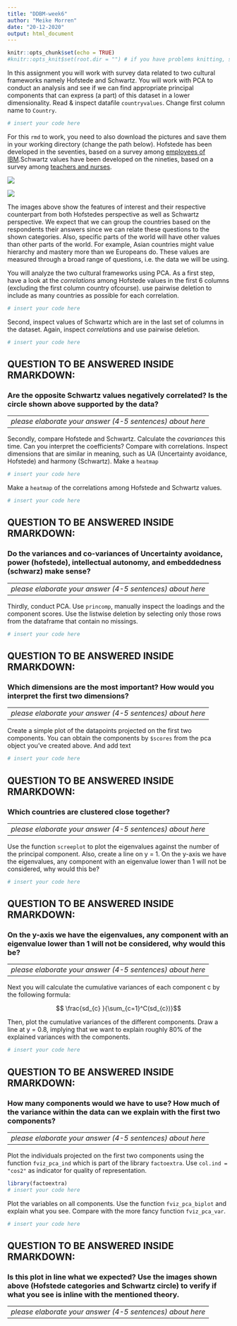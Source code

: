 ---
title: "DDBM-week6"
author: "Meike Morren"
date: "20-12-2020"
output: html_document
---

```{r setup, include=FALSE}
knitr::opts_chunk$set(echo = TRUE)
#knitr::opts_knit$set(root.dir = "") # if you have problems knitting, set your working directory here
```

In this assignment you will work with survey data related to two cultural frameworks namely Hofstede and Schwartz. You will work with PCA to conduct an analysis and see if we can find appropriate principal components that can express (a part) of this dataset in a lower dimensionality. Read & inspect datafile `countryvalues`. Change first column name to `Country`.

```{r}
# insert your code here
```

For this `rmd` to work, you need to also download the pictures and save them in your working directory (change the path below). Hofstede has been developed in the seventies, based on a survey among [employees of IBM](https://www.hofstede-insights.com/models/national-culture/).Schwartz values have been developed on the nineties, based on a survey among [teachers and nurses](http://changingminds.org/explanations/culture/schwartz_culture.htm).

![](Images/hofstede.png)

![](Images/schwartz.jpg)

The images above show the features of interest and their respective counterpart from both Hofstedes perspective as well as Schwartz perspective. We expect that we can group the countries based on the respondents their answers since we can relate these questions to the shown categories. Also, specific parts of the world will have other values than other parts of the world. For example, Asian countries might value hierarchy and mastery more than we Europeans do. These values are measured through a broad range of questions, i.e. the data we will be using.


You will analyze the two cultural frameworks using PCA. As a first step, have a look at the *correlations* among Hofstede values in the first 6 columns (excluding the first column country ofcourse). use pairwise deletion to include as many countries as possible for each correlation.

```{r}
# insert your code here
```

Second, inspect values of Schwartz which are in the last set of columns in the dataset. Again, inspect *correlations* and use pairwise deletion.

```{r}
# insert your code here
```

## QUESTION TO BE ANSWERED INSIDE RMARKDOWN: 
### Are the opposite Schwartz values negatively correlated? Is the circle shown above supported by the data?

----------------------------------------------------------------------------------
*please elaborate your answer (4-5 sentences) about here*


----------------------------------------------------------------------------------

Secondly, compare Hofstede and Schwartz. Calculate the *covariances* this time. Can you interpret the coefficients? Compare with correlations. Inspect dimensions that are similar in meaning, such as UA (Uncertainty avoidance, Hofstede) and harmony (Schwartz).  Make a `heatmap`

```{r}
# insert your code here
```

 Make a `heatmap` of the correlations among Hofstede and Schwartz values.
 
```{r}
# insert your code here

```

## QUESTION TO BE ANSWERED INSIDE RMARKDOWN: 
### Do the variances and co-variances of Uncertainty avoidance, power (hofstede), intellectual autonomy, and embeddedness (schwarz) make sense?

----------------------------------------------------------------------------------
*please elaborate your answer (4-5 sentences) about here*


----------------------------------------------------------------------------------

Thirdly, conduct PCA. Use `princomp`, manually inspect the loadings and the component scores. Use the listwise deletion by selecting only those rows from the dataframe that contain no missings.

```{r}
# insert your code here
```

## QUESTION TO BE ANSWERED INSIDE RMARKDOWN: 
### Which dimensions are the most important? How would you interpret the first two dimensions?

----------------------------------------------------------------------------------
*please elaborate your answer (4-5 sentences) about here*


----------------------------------------------------------------------------------

Create a simple plot of the datapoints projected on the first two components. You can obtain the components by `$scores` from the pca object you've created above. And add text

```{r}
# insert your code here
```

## QUESTION TO BE ANSWERED INSIDE RMARKDOWN: 
### Which countries are clustered close together? 

----------------------------------------------------------------------------------
*please elaborate your answer (4-5 sentences) about here*


----------------------------------------------------------------------------------

Use the function `screeplot` to plot the eigenvalues against the number of the principal component. Also, create a line on y = 1. On the y-axis we have the eigenvalues, any component with an eigenvalue lower than 1 will not be considered, why would this be? 

```{r}
# insert your code here
```
## QUESTION TO BE ANSWERED INSIDE RMARKDOWN: 
### On the y-axis we have the eigenvalues, any component with an eigenvalue lower than 1 will not be considered, why would this be? 

----------------------------------------------------------------------------------
*please elaborate your answer (4-5 sentences) about here*


----------------------------------------------------------------------------------

Next you will calculate the cumulative variances of each component c by the following formula:

$$ \frac{sd_{c} }{\sum_{c=1}^C(sd_{c})}$$

Then, plot the cumulative variances of the different components. Draw a line at y = 0.8, implying that we want to explain roughly 80% of the explained variances with the components.   
```{r}
# insert your code here
```
## QUESTION TO BE ANSWERED INSIDE RMARKDOWN: 
### How many components would we have to use? How much of the variance within the data can we explain with the first two components? 

----------------------------------------------------------------------------------
*please elaborate your answer (4-5 sentences) about here*


----------------------------------------------------------------------------------

Plot the individuals projected on the first two components using the function `fviz_pca_ind` which is part of the library `factoextra`. Use `col.ind = "cos2"` as indicator for quality of representation.  
```{r}
library(factoextra)
# insert your code here
```

Plot the variables on all components. Use the function `fviz_pca_biplot` and explain what you see. Compare with the more fancy function `fviz_pca_var`.

```{r}
# insert your code here
```

## QUESTION TO BE ANSWERED INSIDE RMARKDOWN: 
### Is this plot in line what we expected? Use the images shown above (Hofstede categories and Schwartz circle) to verify if what you see is inline with the mentioned theory.  

----------------------------------------------------------------------------------
*please elaborate your answer (4-5 sentences) about here*


----------------------------------------------------------------------------------